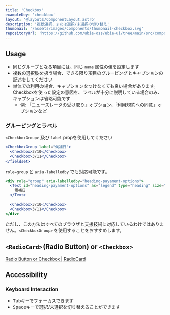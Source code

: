 ```yaml
---
title: 'Checkbox'
exampleKey: 'checkbox'
layout: '@layouts/ComponentLayout.astro'
description: '複数選択、または選択/未選択の切り替え'
thumbnail: '/assets/images/components/thumbnail-checkbox.svg'
repositoryUrl: 'https://github.com/ubie-oss/ubie-ui/tree/main/src/components/Checkbox'
---
```


## Usage

- 同じグループとなる項目には、同じ `name` 属性の値を設定します
- 複数の選択肢を扱う場合、できる限り項目のグルーピングとキャプションの記述をしてください
- 単体での利用の場合、キャプションをつけなくても良い場合があります。Checkboxを使った設定の意図を、ラベルが十分に説明している場合のみ、キャプションは省略可能です
  - 例: 「ニュースレータの受け取り」オプション、「利用規約への同意」オプションなど

### グルーピングとラベル

`<CheckboxGroup>` 及び `label` propを使用してください

```jsx
<CheckboxGroup label="候補日">
  <Checkbox>3/10</Checkbox>
  <Checkbox>3/11</Checkbox>
</fieldset>
```

`role=group` と `aria-labelledby` でも対応可能です。

```jsx
<div role="group" aria-labelledby="heading-payament-options">
  <Text id="heading-payament-options" as="legend" type="heading" size="xs">
    候補日
  </Text>

  <Checkbox>3/10</Checkbox>
  <Checkbox>3/11</Checkbox>
</div>
```

ただし、この方法はすべてのブラウザと支援技術に対応しているわけではありません。`<CheckboxGroup>` を使用することをおすすめします。

## `<RadioCard>`(Radio Button) or `<Checkbox>`

[Radio Button or Checkbox | RadioCard](/components/radio-card#radiocardradio-button-or-checkbox)

## Accessibility

### Keyboard Interaction

- <kbd>Tab</kbd>キーでフォーカスできます
- <kbd>Space</kbd>キーで選択/未選択を切り替えることができます
